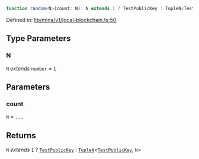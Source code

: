 ```ts
function random<N>(count: N): N extends 1 ? TestPublicKey : TupleN<TestPublicKey, N>;
```

Defined in: [lib/mina/v1/local-blockchain.ts:50](https://github.com/o1-labs/o1js/blob/fca908c243ee8e908efacaf73a882d48759e675a/src/lib/mina/v1/local-blockchain.ts#L50)

## Type Parameters

### N

`N` *extends* `number` = `1`

## Parameters

### count

`N` = `...`

## Returns

`N` *extends* `1` ? [`TestPublicKey`](../../../type-aliases/TestPublicKey.mdx) : [`TupleN`](../../../../../../type-aliases/TupleN.mdx)\<[`TestPublicKey`](../../../type-aliases/TestPublicKey.mdx), `N`\>
